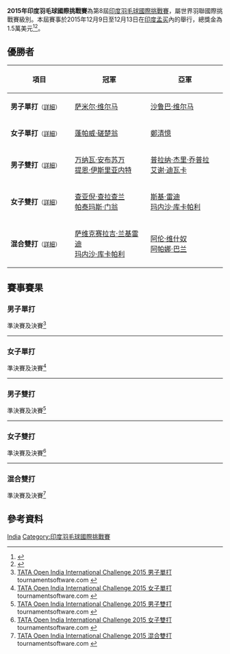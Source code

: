 {{noteTA|G1=Badminton}}
{{infobox badminton event
|name           = 2015年印度羽毛球國際挑戰賽
|image          = 
|size           = 
|caption        =
|dates          = 2015年12月9日－12月13日
|number_edition = 第8屆
|level          = 4A
|prize_money    = 1.5萬美元
|location       = {{IND}}[[孟买|孟买]]
|venue          = {{le|布拉伯恩體育場|Brabourne Stadium}}
|previous       = 2014年印度羽毛球國際挑戰賽 
|next           = 2016年印度羽毛球國際挑戰賽
}}
'''2015年印度羽毛球國際挑戰賽'''為第8屆[[印度羽毛球國際挑戰賽|印度羽毛球國際挑戰賽]]，屬世界羽聯國際挑戰賽級別。本屆賽事於2015年12月9日至12月13日在[[印度|印度]][[孟买|孟买]]內的{{le|布拉伯恩體育場|Brabourne Stadium}}舉行，總獎金為1.5萬美元<ref>{{en}}{{cite web|title=TATA Open India International Challenge 2015 - OFFICIAL INVITAION|url=http://www.bwfbadminton.org/file.aspx?id=661724&dl=1|publisher=Badminton Association of India (BAI)|accessdate=2015-12-14|archive-date=2016-03-05|archive-url=https://web.archive.org/web/20160305223808/http://www.bwfbadminton.org/file.aspx?id=661724&dl=1|dead-url=no}}</ref><ref>{{en}}{{cite news|title=TATA India International Challenge 2015 - A happy hunting ground for Indian shuttlers|url=https://www.sportskeeda.com/badminton/tata-india-international-challenge-2015-happy-hunting-ground-indian-shuttlers|agency=Sportskeeda.com|date=2015-12-13|accessdate=2018-01-22|archive-date=2018-01-22|archive-url=https://web.archive.org/web/20180122161457/https://www.sportskeeda.com/badminton/tata-india-international-challenge-2015-happy-hunting-ground-indian-shuttlers|dead-url=no}}</ref>。

== 優勝者 ==
{| class=wikitable style="font-size:small"
!width="200"|項目
!width="250"|冠軍
!width="250"|亞軍
|-
|'''男子單打'''<small>（[[#男子單打|詳細]]）</small>
|{{flagicon|IND}} [[萨米尔·维尔马|萨米尔·维尔马]]
|{{flagicon|IND}} [[沙鲁巴·维尔马|沙鲁巴·维尔马]]
|-
|'''女子單打'''<small>（[[#女子單打|詳細]]）</small>
|{{flagicon|THA}} [[蓬帕威·磋楚翁|蓬帕威·磋楚翁]]
|{{flagicon|MAS}} [[鄭清憶|鄭清憶]]
|-
|'''男子雙打'''<small>（[[#男子雙打|詳細]]）</small>
|{{flagicon|THA}} [[万纳瓦·安布苏万|万纳瓦·安布苏万]]<br/>{{flagicon|THA}} [[提恩·伊斯里亚内特|提恩·伊斯里亚内特]]
|{{flagicon|IND}} [[普拉纳·杰里·乔普拉|普拉纳·杰里·乔普拉]]<br/>{{flagicon|IND}} [[艾谢·迪瓦卡|艾谢·迪瓦卡]]
|-
|'''女子雙打'''<small>（[[#女子雙打|詳細]]）</small>
|{{flagicon|THA}} [[查亚倪·查拉查兰|查亚倪·查拉查兰]]<br/>{{flagicon|THA}} [[帕泰玛斯·门翁|帕泰玛斯·门翁]]
|{{flagicon|IND}} [[斯基·雷迪|斯基·雷迪]]<br/>{{flagicon|IND}} [[玛内沙·库卡帕利|玛内沙·库卡帕利]]
|-
|'''混合雙打'''<small>（[[#混合雙打|詳細]]）</small>
|{{flagicon|IND}} [[萨维克赛拉吉·兰基雷迪|萨维克赛拉吉·兰基雷迪]]<br/>{{flagicon|IND}} [[玛内沙·库卡帕利|玛内沙·库卡帕利]]
|{{flagicon|IND}} [[阿伦·维什奴|阿伦·维什奴]]<br/>{{flagicon|IND}} [[阿帕娜·巴兰|阿帕娜·巴兰]]
|}

== 賽事賽果 ==
=== 男子單打 ===
;準決賽及決賽<ref name="MS">[http://bwf.tournamentsoftware.com/sport/draw.aspx?id=F5A6A51C-582F-496B-A19A-0016DACC14CC&draw=1 TATA Open India International Challenge 2015 男子單打] {{Webarchive|url=https://archive.is/20151214040252/http://bwf.tournamentsoftware.com/sport/draw.aspx?id=F5A6A51C-582F-496B-A19A-0016DACC14CC&draw=1 |date=2015-12-14 }} tournamentsoftware.com {{en}}</ref>
{{4TeamBracket-Tennis3-v2
| team-width=200
| RD1-seed1=5
| RD1-team1={{flagicon|MAS}} [[宋俊洋|宋俊洋]] (中途退出)
| RD1-score1-1=11
| RD1-score1-2=''9
| RD1-score1-3=
| RD1-seed2=3
| RD1-team2='''{{flagicon|IND}} [[萨米尔·维尔马|萨米尔·维尔马]]
| RD1-score2-1='''21
| RD1-score2-2=''15
| RD1-score2-3=

| RD1-seed3=8
| RD1-team3={{flagicon|MAS}} [[林志咏|林志咏]]
| RD1-score3-1=16
| RD1-score3-2=13
| RD1-score3-3=
| RD1-seed4=
| RD1-team4='''{{flagicon|IND}} [[沙鲁巴·维尔马|沙鲁巴·维尔马]]
| RD1-score4-1='''21
| RD1-score4-2='''21
| RD1-score4-3=

| RD2-seed1=3
| RD2-team1='''{{flagicon|IND}} [[萨米尔·维尔马|萨米尔·维尔马]]
| RD2-score1-1='''21
| RD2-score1-2='''21
| RD2-score1-3=
| RD2-seed2=
| RD2-team2={{flagicon|IND}} [[沙鲁巴·维尔马|沙鲁巴·维尔马]]
| RD2-score2-1=11
| RD2-score2-2=18
| RD2-score2-3=
}}
----

=== 女子單打 ===
;準決賽及決賽<ref name="WS">[http://bwf.tournamentsoftware.com/sport/draw.aspx?id=F5A6A51C-582F-496B-A19A-0016DACC14CC&draw=3 TATA Open India International Challenge 2015 女子單打] {{Webarchive|url=https://archive.is/20151214040255/http://bwf.tournamentsoftware.com/sport/draw.aspx?id=F5A6A51C-582F-496B-A19A-0016DACC14CC&draw=3 |date=2015-12-14 }} tournamentsoftware.com {{en}}</ref>
{{4TeamBracket-Tennis3-v2
| team-width=200
| RD1-seed1=1
| RD1-team1='''{{flagicon|MAS}} [[鄭清憶|鄭清憶]]
| RD1-score1-1=19
| RD1-score1-2='''21
| RD1-score1-3='''21
| RD1-seed2=6
| RD1-team2={{flagicon|MAS}} [[何艷美|何艷美]]
| RD1-score2-1='''21
| RD1-score2-2=19
| RD1-score2-3=17

| RD1-seed3=3
| RD1-team3={{flagicon|IND}} [[萨伊利·拉内|萨伊利·拉内]]
| RD1-score3-1=14
| RD1-score3-2='''21
| RD1-score3-3=12
| RD1-seed4=2
| RD1-team4='''{{flagicon|THA}} [[蓬帕威·磋楚翁|蓬帕威·磋楚翁]]
| RD1-score4-1='''21
| RD1-score4-2=18
| RD1-score4-3='''21

| RD2-seed1=1
| RD2-team1={{flagicon|MAS}} [[鄭清憶|鄭清憶]]
| RD2-score1-1='''21
| RD2-score1-2=11
| RD2-score1-3=15
| RD2-seed2=2
| RD2-team2='''{{flagicon|THA}} [[蓬帕威·磋楚翁|蓬帕威·磋楚翁]]
| RD2-score2-1=16
| RD2-score2-2='''21
| RD2-score2-3='''21
}}
----

=== 男子雙打 ===
;準決賽及決賽<ref name="MD">[http://bwf.tournamentsoftware.com/sport/draw.aspx?id=F5A6A51C-582F-496B-A19A-0016DACC14CC&draw=5 TATA Open India International Challenge 2015 男子雙打] {{Webarchive|url=https://archive.is/20151214040253/http://bwf.tournamentsoftware.com/sport/draw.aspx?id=F5A6A51C-582F-496B-A19A-0016DACC14CC&draw=5 |date=2015-12-14 }} tournamentsoftware.com {{en}}</ref>
{{4TeamBracket-Tennis3-v2
| team-width=200
| RD1-seed1=Q
| RD1-team1={{flagicon|IND}} [[吉希奴·桑亚尔|吉希奴·桑亚尔]]<br/> {{flagicon|IND}} [[斯瓦姆·夏尔马|斯瓦姆·夏尔马]]
| RD1-score1-1=19
| RD1-score1-2=7
| RD1-score1-3=
| RD1-seed2=3
| RD1-team2='''{{flagicon|THA}} [[万纳瓦·安布苏万|万纳瓦·安布苏万]]<br/> {{flagicon|THA}} [[提恩·伊斯里亚内特|提恩·伊斯里亚内特]]
| RD1-score2-1='''21
| RD1-score2-2='''21
| RD1-score2-3=

| RD1-seed3=Q
| RD1-team3={{flagicon|IND}} [[克利什那·普拉萨德·加拉加|克利什那·普拉萨德·加拉加]]<br/> {{flagicon|IND}} [[萨维克赛拉吉·兰基雷迪|萨维克赛拉吉·兰基雷迪]]
| RD1-score3-1=17
| RD1-score3-2=18
| RD1-score3-3=
| RD1-seed4=2
| RD1-team4='''{{flagicon|IND}} [[普拉纳·杰里·乔普拉|普拉纳·杰里·乔普拉]]<br/> {{flagicon|IND}} [[艾谢·迪瓦卡|艾谢·迪瓦卡]]
| RD1-score4-1='''21
| RD1-score4-2='''21
| RD1-score4-3=

| RD2-seed1=3
| RD2-team1='''{{flagicon|THA}} [[万纳瓦·安布苏万|万纳瓦·安布苏万]]<br/> {{flagicon|THA}} [[提恩·伊斯里亚内特|提恩·伊斯里亚内特]]
| RD2-score1-1='''21
| RD2-score1-2='''21
| RD2-score1-3=
| RD2-seed2=2
| RD2-team2={{flagicon|IND}} [[普拉纳·杰里·乔普拉|普拉纳·杰里·乔普拉]]<br/> {{flagicon|IND}} [[艾谢·迪瓦卡|艾谢·迪瓦卡]]
| RD2-score2-1=14
| RD2-score2-2=9
| RD2-score2-3=
}}
----

=== 女子雙打 ===
;準決賽及決賽<ref name="WD">[http://bwf.tournamentsoftware.com/sport/draw.aspx?id=F5A6A51C-582F-496B-A19A-0016DACC14CC&draw=7 TATA Open India International Challenge 2015 女子雙打] {{Webarchive|url=https://archive.is/20151214040255/http://bwf.tournamentsoftware.com/sport/draw.aspx?id=F5A6A51C-582F-496B-A19A-0016DACC14CC&draw=7 |date=2015-12-14 }} tournamentsoftware.com {{en}}</ref>
{{4TeamBracket-Tennis3-v2
| team-width=200
| RD1-seed1=1
| RD1-team1='''{{flagicon|THA}} [[查亚倪·查拉查兰|查亚倪·查拉查兰]]<br/> {{flagicon|THA}} [[帕泰玛斯·门翁|帕泰玛斯·门翁]]
| RD1-score1-1='''21
| RD1-score1-2='''21
| RD1-score1-3=
| RD1-seed2=4
| RD1-team2={{flagicon|IND}} [[阿帕娜·巴兰|阿帕娜·巴兰]]<br/> {{flagicon|IND}} [[普拉加克塔·沙旺特|普拉加克塔·沙旺特]]
| RD1-score2-1=11
| RD1-score2-2=15
| RD1-score2-3=

| RD1-seed3=Q
| RD1-team3='''{{flagicon|IND}} [[斯基·雷迪|斯基·雷迪]]<br/> {{flagicon|IND}} [[玛内沙·库卡帕利|玛内沙·库卡帕利]]
| RD1-score3-1='''21
| RD1-score3-2=18
| RD1-score3-3='''21
| RD1-seed4=Q
| RD1-team4={{flagicon|SIN}} [[欣塔·穆利亚·萨里|欣塔·穆利亚·萨里]]<br/> {{flagicon|SIN}} [[陈薇涵|陈薇涵]]
| RD1-score4-1=19
| RD1-score4-2='''21
| RD1-score4-3=19

| RD2-seed1=1
| RD2-team1='''{{flagicon|THA}} [[查亚倪·查拉查兰|查亚倪·查拉查兰]]<br/> {{flagicon|THA}} [[帕泰玛斯·门翁|帕泰玛斯·门翁]]
| RD2-score1-1='''21
| RD2-score1-2=15
| RD2-score1-3='''21
| RD2-seed2=Q
| RD2-team2={{flagicon|IND}} [[斯基·雷迪|斯基·雷迪]]<br/> {{flagicon|IND}} [[玛内沙·库卡帕利|玛内沙·库卡帕利]]
| RD2-score2-1=11
| RD2-score2-2='''21
| RD2-score2-3=13
}}
----

=== 混合雙打 ===
;準決賽及決賽<ref name="XD">[http://bwf.tournamentsoftware.com/sport/draw.aspx?id=F5A6A51C-582F-496B-A19A-0016DACC14CC&draw=9 TATA Open India International Challenge 2015 混合雙打] {{Webarchive|url=https://archive.is/20151214040253/http://bwf.tournamentsoftware.com/sport/draw.aspx?id=F5A6A51C-582F-496B-A19A-0016DACC14CC&draw=9 |date=2015-12-14 }} tournamentsoftware.com {{en}}</ref>
{{4TeamBracket-Tennis3-v2
| team-width=200
| RD1-seed1=1
| RD1-team1={{flagicon|SIN}} [[许永凯|许永凯]]<br/> {{flagicon|SIN}} [[陈薇涵|陈薇涵]]
| RD1-score1-1='''21
| RD1-score1-2=14
| RD1-score1-3=18
| RD1-seed2=
| RD1-team2='''{{flagicon|IND}} [[萨维克赛拉吉·兰基雷迪|萨维克赛拉吉·兰基雷迪]]<br/> {{flagicon|IND}} [[玛内沙·库卡帕利|玛内沙·库卡帕利]]
| RD1-score2-1=19
| RD1-score2-2='''21
| RD1-score2-3='''21

| RD1-seed3=
| RD1-team3={{flagicon|IND}} [[普拉纳·杰里·乔普拉|普拉纳·杰里·乔普拉]]<br/> {{flagicon|IND}} [[斯基·雷迪|斯基·雷迪]]
| RD1-score3-1=16
| RD1-score3-2=14
| RD1-score3-3=
| RD1-seed4=2
| RD1-team4='''{{flagicon|IND}} [[阿伦·维什奴|阿伦·维什奴]]<br/> {{flagicon|IND}} [[阿帕娜·巴兰|阿帕娜·巴兰]]
| RD1-score4-1='''21
| RD1-score4-2='''21
| RD1-score4-3=

| RD2-seed1=
| RD2-team1='''{{flagicon|IND}} [[萨维克赛拉吉·兰基雷迪|萨维克赛拉吉·兰基雷迪]]<br/> {{flagicon|IND}} [[玛内沙·库卡帕利|玛内沙·库卡帕利]]
| RD2-score1-1='''21
| RD2-score1-2='''21
| RD2-score1-3=
| RD2-seed2=2
| RD2-team2={{flagicon|IND}} [[阿伦·维什奴|阿伦·维什奴]]<br/> {{flagicon|IND}} [[阿帕娜·巴兰|阿帕娜·巴兰]]
| RD2-score2-1=13
| RD2-score2-2=16
| RD2-score2-3=
}}

== 參考資料 ==
{{Reflist}}

[[Category:2015年世界羽聯國際挑戰賽|India]]
[[Category:印度羽毛球國際挑戰賽|Category:印度羽毛球國際挑戰賽]]